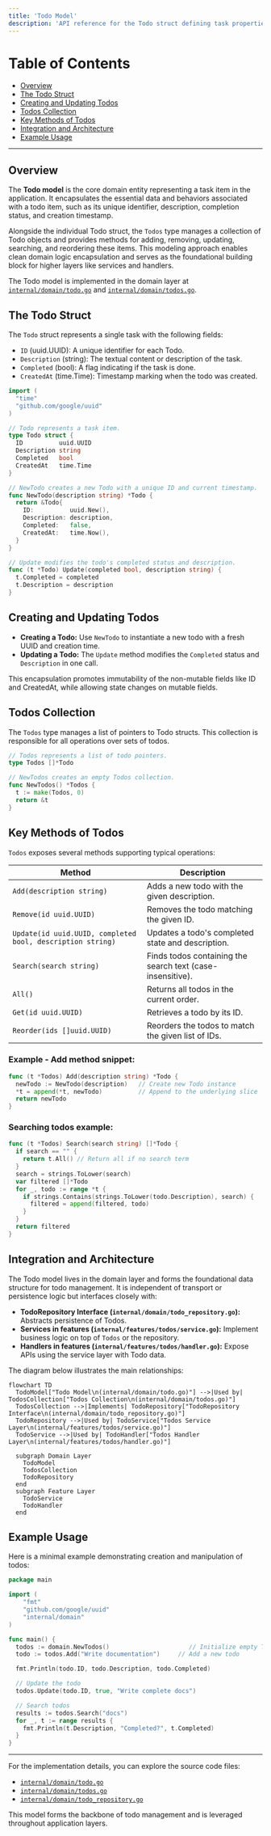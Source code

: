```yaml
---
title: 'Todo Model'
description: 'API reference for the Todo struct defining task properties and methods including creation and update'
---
```


# Table of Contents

- [Overview](#overview)
- [The Todo Struct](#the-todo-struct)
- [Creating and Updating Todos](#creating-and-updating-todos)
- [Todos Collection](#todos-collection)
- [Key Methods of Todos](#key-methods-of-todos)
- [Integration and Architecture](#integration-and-architecture)
- [Example Usage](#example-usage)

---

## Overview

The **Todo model** is the core domain entity representing a task item in the application. It encapsulates the essential data and behaviors associated with a todo item, such as its unique identifier, description, completion status, and creation timestamp.

Alongside the individual Todo struct, the `Todos` type manages a collection of Todo objects and provides methods for adding, removing, updating, searching, and reordering these items. This modeling approach enables clean domain logic encapsulation and serves as the foundational building block for higher layers like services and handlers.

The Todo model is implemented in the domain layer at [`internal/domain/todo.go`](/internal/domain/todo.go) and [`internal/domain/todos.go`](/internal/domain/todos.go).

## The Todo Struct

The `Todo` struct represents a single task with the following fields:

- `ID` (uuid.UUID): A unique identifier for each Todo.
- `Description` (string): The textual content or description of the task.
- `Completed` (bool): A flag indicating if the task is done.
- `CreatedAt` (time.Time): Timestamp marking when the todo was created.

```go
import (
  "time"
  "github.com/google/uuid"
)

// Todo represents a task item.
type Todo struct {
  ID          uuid.UUID
  Description string
  Completed   bool
  CreatedAt   time.Time
}

// NewTodo creates a new Todo with a unique ID and current timestamp.
func NewTodo(description string) *Todo {
  return &Todo{
    ID:          uuid.New(),
    Description: description,
    Completed:   false,
    CreatedAt:   time.Now(),
  }
}

// Update modifies the todo's completed status and description.
func (t *Todo) Update(completed bool, description string) {
  t.Completed = completed
  t.Description = description
}
```

## Creating and Updating Todos

- **Creating a Todo:** Use `NewTodo` to instantiate a new todo with a fresh UUID and creation time.
- **Updating a Todo:** The `Update` method modifies the `Completed` status and `Description` in one call.

This encapsulation promotes immutability of the non-mutable fields like ID and CreatedAt, while allowing state changes on mutable fields.

## Todos Collection

The `Todos` type manages a list of pointers to Todo structs. This collection is responsible for all operations over sets of todos.

```go
// Todos represents a list of todo pointers.
type Todos []*Todo

// NewTodos creates an empty Todos collection.
func NewTodos() *Todos {
  t := make(Todos, 0)
  return &t
}
```

## Key Methods of Todos

`Todos` exposes several methods supporting typical operations:

| Method                     | Description                                              |
|----------------------------|----------------------------------------------------------|
| `Add(description string)`   | Adds a new todo with the given description.              |
| `Remove(id uuid.UUID)`      | Removes the todo matching the given ID.                   |
| `Update(id uuid.UUID, completed bool, description string)` | Updates a todo's completed state and description.  |
| `Search(search string)`     | Finds todos containing the search text (case-insensitive).|
| `All()`                    | Returns all todos in the current order.                   |
| `Get(id uuid.UUID)`         | Retrieves a todo by its ID.                               |
| `Reorder(ids []uuid.UUID)`  | Reorders the todos to match the given list of IDs.       |

### Example - Add method snippet:

```go
func (t *Todos) Add(description string) *Todo {
  newTodo := NewTodo(description)   // Create new Todo instance
  *t = append(*t, newTodo)          // Append to the underlying slice
  return newTodo
}
```

### Searching todos example:

```go
func (t *Todos) Search(search string) []*Todo {
  if search == "" {
    return t.All() // Return all if no search term
  }
  search = strings.ToLower(search)
  var filtered []*Todo
  for _, todo := range *t {
    if strings.Contains(strings.ToLower(todo.Description), search) {
      filtered = append(filtered, todo)
    }
  }
  return filtered
}
```

## Integration and Architecture

The Todo model lives in the domain layer and forms the foundational data structure for todo management. It is independent of transport or persistence logic but interfaces closely with:

- **TodoRepository Interface (`internal/domain/todo_repository.go`):** Abstracts persistence of Todos.
- **Services in features (`internal/features/todos/service.go`):** Implement business logic on top of `Todos` or the repository.
- **Handlers in features (`internal/features/todos/handler.go`):** Expose APIs using the service layer with Todo data.

The diagram below illustrates the main relationships:

```mermaid
flowchart TD
  TodoModel["Todo Model\n(internal/domain/todo.go)"] -->|Used by| TodosCollection["Todos Collection\n(internal/domain/todos.go)"]
  TodosCollection -->|Implements| TodoRepository["TodoRepository Interface\n(internal/domain/todo_repository.go)"]
  TodoRepository -->|Used by| TodoService["Todos Service Layer\n(internal/features/todos/service.go)"]
  TodoService -->|Used by| TodoHandler["Todos Handler Layer\n(internal/features/todos/handler.go)"]

  subgraph Domain Layer
    TodoModel
    TodosCollection
    TodoRepository
  end
  subgraph Feature Layer
    TodoService
    TodoHandler
  end
```

## Example Usage

Here is a minimal example demonstrating creation and manipulation of todos:

```go
package main

import (
	"fmt"
	"github.com/google/uuid"
	"internal/domain"
)

func main() {
  todos := domain.NewTodos()                      // Initialize empty Todos collection
  todo := todos.Add("Write documentation")     // Add a new todo

  fmt.Println(todo.ID, todo.Description, todo.Completed)

  // Update the todo
  todos.Update(todo.ID, true, "Write complete docs")

  // Search todos
  results := todos.Search("docs")
  for _, t := range results {
    fmt.Println(t.Description, "Completed?", t.Completed)
  }
}
```

---

For the implementation details, you can explore the source code files:

- [`internal/domain/todo.go`](internal/domain/todo.go)
- [`internal/domain/todos.go`](internal/domain/todos.go)
- [`internal/domain/todo_repository.go`](internal/domain/todo_repository.go)

This model forms the backbone of todo management and is leveraged throughout application layers.
